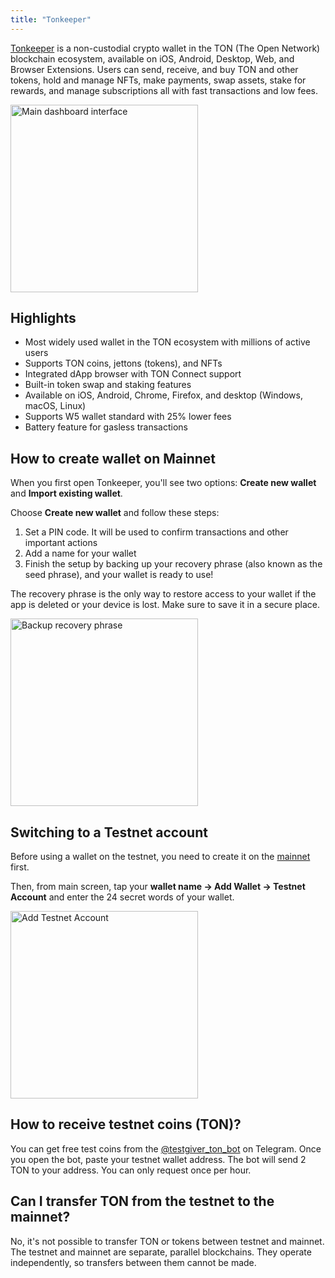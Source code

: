 ```yaml
---
title: "Tonkeeper"
---
```


[Tonkeeper](https://tonkeeper.com/) is a non-custodial crypto wallet in the TON (The Open Network) blockchain ecosystem, available on iOS, Android, Desktop, Web, and Browser Extensions. Users can send, receive, and buy TON and other tokens, hold and manage NFTs, make payments, swap assets, stake for rewards, and manage subscriptions all with fast transactions and low fees.

<img 
  src="/resources/images/tonkeeper/Tonkeeper.png" 
  alt="Main dashboard interface"
  height="300"
  className="rounded-lg"
/>

## Highlights

- Most widely used wallet in the TON ecosystem with millions of active users
- Supports TON coins, jettons (tokens), and NFTs
- Integrated dApp browser with TON Connect support
- Built-in token swap and staking features
- Available on iOS, Android, Chrome, Firefox, and desktop (Windows, macOS, Linux)
- Supports W5 wallet standard with 25% lower fees
- Battery feature for gasless transactions

## How to create wallet on Mainnet

When you first open Tonkeeper, you'll see two options: **Create new wallet** and **Import existing wallet**.

Choose **Create new wallet** and follow these steps:

1. Set a PIN code. It will be used to confirm transactions and other important actions
2. Add a name for your wallet
3. Finish the setup by backing up your recovery phrase (also known as the seed phrase), and your wallet is ready to use!

<Tip> The recovery phrase is the only way to restore access to your wallet if the app is deleted or your device is lost. Make sure to save it in a secure place. </Tip>

<img 
  src="/resources/images/tonkeeper/backup.png" 
  alt="Backup recovery phrase"
  height="300"
  className="rounded-lg"
/>


## Switching to a Testnet account

Before using a wallet on the testnet, you need to create it on the [mainnet](/#how-to-create-wallet-on-mainnet) first.

Then, from main screen, tap your **wallet name → Add Wallet → Testnet Account**  and enter the 24 secret words of your wallet.

<img 
  src="/resources/images/tonkeeper/testnet-account.jpg" 
  alt="Add Testnet Account"
  height="300"
  className="rounded-lg"
/>

## How to receive testnet coins (TON)?
You can get free test coins from the [@testgiver_ton_bot](https://t.me/testgiver_ton_bot) on Telegram.
Once you open the bot, paste your testnet wallet address. The bot will send 2 TON to your address.
You can only request once per hour. 

## Can I transfer TON from the testnet to the mainnet?
No, it's not possible to transfer TON or tokens between testnet and mainnet. The testnet and mainnet are separate, parallel blockchains. They operate independently, so transfers between them cannot be made. 
